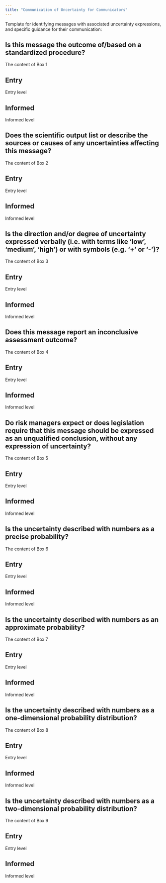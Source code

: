 ```yaml
---
title: "Communication of Uncertainty for Communicators"
---
```


Template for identifying messages with associated uncertainty expressions, and specific guidance for their communication:

<!-- ######################## Section 1 ###################### -->
::: {.callout-tip collapse="true" appearance="minimal"}
# Is this message the outcome of/based on a standardized procedure?

The content of Box 1

:::: {.panel-tabset}
## Entry

Entry level

## Informed

Informed level

::::
:::

<!-- ######################## Section 2 ###################### -->
:::{.callout-tip collapse="true" appearance="minimal"}

# Does the scientific output list or describe the sources or causes of any uncertainties affecting this message?

The content of Box 2

:::: {.panel-tabset}
## Entry

Entry level

## Informed

Informed level

::::
:::


<!-- ######################## Section 3 ###################### -->
:::{.callout-tip collapse="true" appearance="minimal"}

# Is the direction and/or degree of uncertainty expressed verbally (i.e. with terms like 'low', 'medium', 'high') or with symbols (e.g. '+' or '-')?

The content of Box 3

:::: {.panel-tabset}
## Entry

Entry level

## Informed

Informed level

::::
:::


<!-- ######################## Section 4 ###################### -->
:::{.callout-tip collapse="true" appearance="minimal"}

# Does this message report an inconclusive assessment outcome?

The content of Box 4

:::: {.panel-tabset}
## Entry

Entry level

## Informed

Informed level

::::
:::

<!-- ######################## Section 5 ###################### -->
:::{.callout-tip collapse="true" appearance="minimal"}

# Do risk managers expect or does legislation require that this message should be expressed as an unqualified conclusion, without any expression of uncertainty?

The content of Box 5

:::: {.panel-tabset}
## Entry

Entry level

## Informed

Informed level

::::
:::


<!-- ######################## Section 6 ###################### -->
:::{.callout-tip collapse="true" appearance="minimal"}

# Is the uncertainty described with numbers as a precise probability?

The content of Box 6

:::: {.panel-tabset}
## Entry

Entry level

## Informed

Informed level

::::
:::


<!-- ######################## Section 7 ###################### -->
:::{.callout-tip collapse="true" appearance="minimal"}

# Is the uncertainty described with numbers as an approximate probability?

The content of Box 7

:::: {.panel-tabset}
## Entry

Entry level

## Informed

Informed level

::::
:::


<!-- ######################## Section 8 ###################### -->
:::{.callout-tip collapse="true" appearance="minimal"}

# Is the uncertainty described with numbers as a one-dimensional probability distribution?

The content of Box 8

:::: {.panel-tabset}
## Entry

Entry level

## Informed

Informed level

::::
:::


<!-- ######################## Section 9 ###################### -->
:::{.callout-tip collapse="true" appearance="minimal"}

# Is the uncertainty described with numbers as a two-dimensional probability distribution?

The content of Box 9

:::: {.panel-tabset}
## Entry

Entry level

## Informed

Informed level

::::
:::





